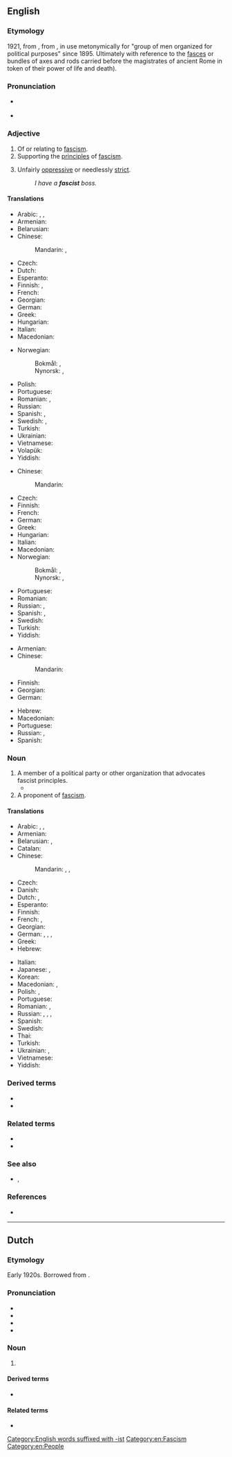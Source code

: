 {{also|Fascist}}
==English==
{{wikipedia|Fascism}}

===Etymology===
1921, from {{der|en|it|fascista}}, from {{m|it|fascio||bundle, bunch}}, in use metonymically for "group of men organized for political purposes" since 1895.  Ultimately with reference to the [[fasces]] or bundles of axes and rods carried before the magistrates of ancient Rome in token of their power of life and death).

===Pronunciation===
* {{a|US}} {{IPA|en|/ˈfæʃɪst/}}
* {{audio|en|fascist US.ogg|Audio (US)}}

===Adjective===
{{en-adj}}

# Of or relating to [[fascism]].
# Supporting the [[principles]] of [[fascism]].
# {{lb|en|informal}} Unfairly [[oppressive]] or needlessly [[strict]].
#: ''I have a '''fascist''' boss.''

====Translations====
{{trans-top|of or relating to fascism}}
* Arabic: {{t|ar|فَاشِسْتِيّ}}, {{t|ar|فَاشِيّ}}, {{t|ar|نَازِيّ}}
* Armenian: {{t+|hy|ֆաշիստական|sc=Armn}}
* Belarusian: {{t|be|фашы́сцкі}}
* Chinese:
*: Mandarin: {{t+|cmn|法西斯主義}}, {{t+|cmn|法西斯主义|tr=fǎxīsīzhǔyì}}
* Czech: {{t+|cs|fašistický}}
* Dutch: {{t+|nl|fascistisch}}
* Esperanto: {{t|eo|faŝisma}}
* Finnish: {{t+|fi|fasistinen}}, {{t|fi|[[fasismi]]-}} {{qualifier|in compounds}}
* French: {{t+|fr|fasciste}}
* Georgian: {{t|ka|ფაშისტური|sc=Geor}}
* German: {{t+|de|faschistisch}}
* Greek: {{t+|el|φασιστικός}}
* Hungarian: {{t+|hu|fasiszta}}
* Italian: {{t+|it|fascista}}
* Macedonian: {{t|mk|фаши́стички|sc=Cyrl}}
{{trans-mid}}
* Norwegian:
*: Bokmål: {{t|no|fascistisk}}, {{t|no|fasistisk}}
*: Nynorsk: {{t|nn|fascistisk}}, {{t|nn|fasistisk}}
* Polish: {{t+|pl|faszystowski}}
* Portuguese: {{t+|pt|fascista|m|f}}
* Romanian: {{t+|ro|fascist|m}}, {{t+|ro|fascistă|f}}
* Russian: {{t+|ru|фаши́стский}}
* Spanish: {{t+|es|fascista}}, {{qualifier|slang}} {{t+|es|facha|c}}
* Swedish: {{t+|sv|fascistisk}}, {{t|sv|fascistoid}}
* Turkish: {{t+|tr|faşist}}
* Ukrainian: {{t|uk|фаши́стський|sc=Cyrl}}
* Vietnamese: {{t+|vi|phát xít}}
* Volapük: {{t|vo|fajistik}}
* Yiddish: {{t|yi|פֿאַשיסטיש}}
{{trans-bottom}}

{{trans-top|supporting the principles of fascism}}
* Chinese:
*: Mandarin: {{t+|cmn|法西斯蒂|tr=fǎxīsīdì}}
* Czech: {{t+|cs|fašistický}}
* Finnish: {{t+|fi|fasistinen}}
* French: {{t+|fr|fasciste}}
* German: {{t+|de|faschistisch}}
* Greek: {{t+|el|φασιστικός}}
* Hungarian: {{t+|hu|fasiszta}}
* Italian: {{t+|it|fascista}}
* Macedonian: {{t|mk|фаши́стички|sc=Cyrl}}
* Norwegian:
*: Bokmål: {{t|no|fascistisk}}, {{t|no|fasistisk}}
*: Nynorsk: {{t|nn|fascistisk}}, {{t|nn|fasistisk}}
{{trans-mid}}
* Portuguese: {{t+|pt|fascista|m|f}}
* Romanian: {{t+|ro|fascist}}
* Russian: {{t+|ru|фаши́стский}}, {{t+|ru|фаши́ствующий}}
* Spanish: {{t+|es|fascista|m|f}}, {{qualifier|slang}} {{t+|es|facha|m|f}}
* Swedish: {{t+|sv|fascistisk}}
* Turkish: {{t+|tr|faşist}}
* Yiddish: {{t|yi|פֿאַשיסטיש}}
{{trans-bottom}}

{{trans-top|informal: unfairly oppressive or needlessly strict}}
* Armenian: {{t+|hy|ֆաշիստ|sc=Armn}}
* Chinese:
*: Mandarin: {{t+|cmn|法西斯|tr=fǎxīsī}}
* Finnish: {{t+|fi|fasistinen}}
* Georgian: {{t|ka|ფაშისტი|sc=Geor}}
* German: {{t+|de|faschistisch}}
{{trans-mid}}
* Hebrew: {{t|he|פשיסט}}
* Macedonian: {{t|mk|фаши́стички|sc=Cyrl}}
* Portuguese: {{t+|pt|fascista|m|f}}
* Russian: {{t+|ru|фаши́стский}}, {{t|ru|фашистообра́зный}}
* Spanish: {{t+|es|fascista|m|f}}
{{trans-bottom}}

===Noun===
{{en-noun}}

# A member of a political party or other organization that advocates fascist principles.
#*{{quote-journal
|en
|journal=BBC News
|title=Franco exhumation: Spanish dictator's remains moved
|date=2019-10-24
|url=https://www.bbc.com/news/world-europe-50164806
|passage=Thursday's long-awaited relocation fulfils a key pledge of the socialist government, which said Spain should not continue to glorify a '''fascist''' who ruled the country for nearly four decades.}}
# A proponent of [[fascism]].

====Translations====
{{trans-top|proponent of fascism}}
* Arabic: {{t|ar|فَاشِسْتِيّ|m}}, {{t|ar|فَاشِيّ|m}}, {{t|ar|نَازِيّ|m}}
* Armenian: {{t+|hy|ֆաշիստ}}
* Belarusian: {{t|be|фашы́ст|m|sc=Cyrl}}, {{t|be|фашы́стка|f|sc=Cyrl}}
* Catalan: {{t|ca|feixista}}
* Chinese:
*: Mandarin: {{t+|cmn|法西斯|tr=fǎxīsī|sc=Hani}}, {{t+|cmn|納粹|sc=Hani}}, {{t+|cmn|纳粹|tr=nàcuì|sc=Hani}}
* Czech: {{t+|cs|fašista|m}}
* Danish: {{t|da|fascist|c}}
* Dutch: {{t+|nl|fascist|m}}, {{t+|nl|fasciste|f}}
* Esperanto: {{t|eo|faŝisto}}
* Finnish: {{t+|fi|fasisti}}
* French: {{t+|fr|fasciste|m}}, {{t+|fr|Nazi|m}}
* Georgian: {{t|ka|ფაშისტი|sc=Geor}}
* German: {{t+|de|Faschist|m}}, {{t+|de|Faschistin|f}}, {{t+|de|Nazi|m}}, {{t|de|Fascho|m}}
* Greek: {{t+|el|φασίστας|m}}
* Hebrew: {{t|he|פָשִׁיסְט|m|tr=fashíst}}
{{trans-mid}}
* Italian: {{t+|it|fascista}}
* Japanese: {{t|ja|ファシスト|tr=fashisuto}}, {{t+|ja|ナチス|tr=nachisu}}
* Korean: {{t+|ko|파시스트}}
* Macedonian: {{t|mk|фаши́ст|m|sc=Cyrl}}, {{t|mk|фаши́стка|f|sc=Cyrl}}
* Polish: {{t+|pl|faszysta|m}}, {{t|pl|faszystka|f}}
* Portuguese: {{t+|pt|fascista|m|f}}
* Romanian: {{t+|ro|fascist|m}}, {{t+|ro|fascistă|f}}
* Russian: {{t+|ru|фаши́ст|m}}, {{t+|ru|фаши́стка|f}}, {{t+|ru|наци́ст|m}}, {{t+|ru|наци́стка|f}}
* Spanish: {{t+|es|fascista|m|f}}
* Swedish: {{t+|sv|fascist|c}}
* Thai: {{t|th|ฟาสซิสต์}}
* Turkish: {{t+|tr|faşist}}
* Ukrainian: {{t+|uk|фаши́ст|m|sc=Cyrl}}, {{t|uk|фаши́стка|f|sc=Cyrl}}
* Vietnamese: {{t|vi|phần tử phát xít}}
* Yiddish: {{t|yi|פֿאַשיסט|m}}
{{trans-bottom}}

===Derived terms===
* {{l|en|clerofascist}}
* {{l|en|Islamofascist}}

===Related terms===
* {{l|en|fascism}}
* {{l|en|fascistic}}

===See also===
* {{l|en|Nazi}}, {{l|en|nazi}}

===References===
* {{EtymOnLine}}

[[Category:English words suffixed with -ist]]
[[Category:en:Fascism]]
[[Category:en:People]]

----

==Dutch==

===Etymology===
Early 1920s. Borrowed from {{bor|nl|it|fascista}}.

===Pronunciation===
* {{IPA|nl|/fɑˈsɪst/|/fɑˈʃɪst/}}
* {{audio|nl|Nl-fascist.ogg|Audio}}
* {{hyphenation|nl|fas|cist}}
* {{rhymes|nl|ɪst}}

===Noun===
{{nl-noun|m|-en|fascistje|f=fasciste}}

# {{l|en|fascist}} {{defdate|from 1920s}}

====Derived terms====
* {{l|nl|fascistisch}}

====Related terms====
* {{l|nl|fascisme}}